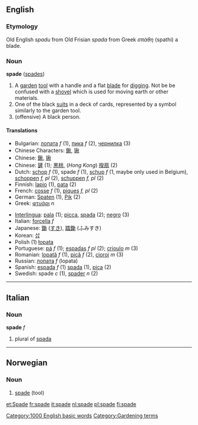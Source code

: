 ==English==
===Etymology===
Old English ''spadu'' from Old Frisian ''spada'' from Greek ''σπάθη'' (spathi) a blade.

===Noun===
'''spade''' ([[spades]])

# A [[garden]] [[tool]] with a handle and a flat [[blade]] for [[dig]]ging. Not be be confused with a [[shovel]] which is used for moving earth or other materials.
# One of the black [[suit]]s in a deck of cards, represented by a symbol similarly to the garden tool.
# (offensive) A black person.

====Translations====
{{top}}
*Bulgarian: [[лопата]] ''f'' (1), [[пика]] ''f'' (2), [[чернилка]] (3)
*Chinese Characters: [[鍬]], [[锹]]
*Chinese: [[鍬]], [[锹]]
*Chinese: [[鏟]] (1); [[黑桃]], (''Hong Kong'') [[揆扇]] (2)
*Dutch: [[schop]] ''f'' (1), spade ''f'' (1), [[schup]] ''f'' (1, maybe only used in Belgium), [[schoppen]] ''f, pl'' (2), [[schuppen]] ''f, pl'' (2)
*Finnish: [[lapio]] (1), [[pata]] (2)
*French: [[cosse]] ''f'' (1), [[piques]] ''f, pl'' (2)
*German: [[Spaten]] (1), [[Pik]] (2)
*Greek: [[φτυάρι]] ''n''
{{mid}}
*[[Interlingua]]: [[pala]] (1); [[picca]], [[spada]] (2); [[negro]] (3)
*Italian: [[forcella]] ''f''
*Japanese: [[鋤]] ([[すき]]), [[踏鋤]] (ふみすき)
*Korean: [[삽]]
*Polish (1) [[łopata]]
*Portuguese: [[pá]] ''f'' (1); [[espadas]] ''f pl'' (2); [[crioulo]] ''m'' (3)
*Romanian: [[lopată]] ''f'' (1), [[pică]] ''f'' (2), [[cioroi]] ''m'' (3)
*Russian: [[лопата]] ''f'' (lopata)
*Spanish: [[espada]] ''f'' (1) [[spada]] {{f}} (1), [[pica]] (2)
*Swedish: spade ''c'' (1), [[spader]] ''n'' (2)
{{bottom}}

[[Category:1000 English basic words]]
[[Category:Gardening terms]]

----

==Italian==
===Noun===
'''spade''' ''f''

# plural of [[spada]]

----

==Norwegian==
===Noun===
{{no-noun-m1|spad}}
#[[#English|spade]] (tool)

[[et:Spade]]
[[fr:spade]]
[[it:spade]]
[[nl:spade]]
[[pl:spade]]
[[fi:spade]]